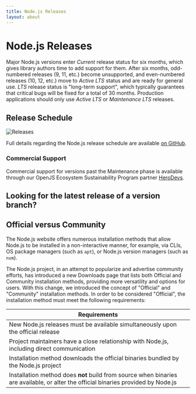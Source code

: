 ```yaml
---
title: Node.js Releases
layout: about
---
```


# Node.js Releases

Major Node.js versions enter _Current_ release status for six months, which gives library authors time to add support for them.
After six months, odd-numbered releases (9, 11, etc.) become unsupported, and even-numbered releases (10, 12, etc.) move to _Active LTS_ status and are ready for general use.
_LTS_ release status is "long-term support", which typically guarantees that critical bugs will be fixed for a total of 30 months.
Production applications should only use _Active LTS_ or _Maintenance LTS_ releases.

## Release Schedule

![Releases](https://raw.githubusercontent.com/nodejs/Release/main/schedule.svg?sanitize=true)

Full details regarding the Node.js release schedule are available [on GitHub](https://github.com/nodejs/release#release-schedule).

### Commercial Support

Commercial support for versions past the Maintenance phase is available through our OpenJS Ecosystem Sustainability Program partner [HeroDevs](https://herodevs.com/).

## Looking for the latest release of a version branch?

<DownloadReleasesTable />

## Official versus Community

The Node.js website offers numerous installation methods that allow Node.js to be installed in a non-interactive manner,
for example, via CLIs, OS package managers (such as `apt`), or Node.js version managers (such as `nvm`).

The Node.js project, in an attempt to popularize and advertise community efforts, has introduced a new Downloads page that lists both Official and Community installation methods, providing more versatility and options for users.
With this change, we introduced the concept of "Official" and "Community" installation methods. In order to be considered "Official", the installation method must meet the following requirements:

| Requirements                                                                                          |
| ----------------------------------------------------------------------------------------------------- |
| New Node.js releases must be available simultaneously upon the official release                       |
| Project maintainers have a close relationship with Node.js, including direct communication           |
| Installation method downloads the official binaries bundled by the Node.js project                    |
| Installation method does **not** build from source when binaries are available, or alter the official binaries provided by Node.js |
